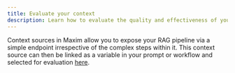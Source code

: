 ```yaml
---
title: Evaluate your context
description: Learn how to evaluate the quality and effectiveness of your RAG context sources in Maxim for improved AI performance and accuracy.
---
```


Context sources in Maxim allow you to expose your RAG pipeline via a simple endpoint irrespective of the complex steps within it. This context source can then be linked as a variable in your prompt or workflow and selected for evaluation [here](/docs/evaluate/how-to/evaluate-prompts/rag-quality).